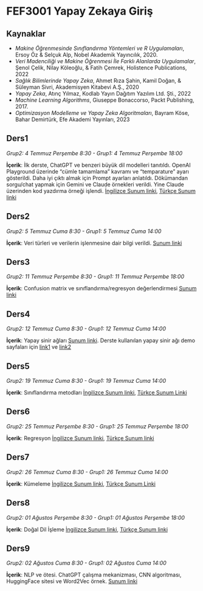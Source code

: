# FEF3001 Yapay Zekaya Giriş

## Kaynaklar

- *Makine Öğrenmesinde Sınıflandırma Yöntemleri ve R Uygulamaları*, Ersoy Öz & Selçuk Alp, Nobel Akademik Yayıncılık, 2020.
- *Veri Madenciliği ve Makine Öğrenmesi İle Farklı Alanlarda Uygulamalar*, Şenol Çelik, Nilay Köleoğlu, & Fatih Çemrek, Holistence Publications, 2022
- *Sağlık Bilimlerinde Yapay Zeka*, Ahmet Rıza Şahin, Kamil Doğan, & Süleyman Sivri, Akademisyen Kitabevi A.Ş., 2020
- *Yapay Zeka*, Atınç Yılmaz, Kodlab Yayın Dağıtım Yazılım Ltd. Şti., 2022
- *Machine Learning Algorithms*, Giuseppe Bonaccorso, Packt Publishing, 2017.
- *Optimizasyon Modelleme ve Yapay Zeka Algoritmaları*, Bayram Köse, Bahar Demirtürk, Efe Akademi Yayınları, 2023

## Ders1

*Grup2: 4 Temmuz Perşembe 8:30 - Grup1: 4 Temmuz Perşembe 18:00*

**İçerik**: İlk derste, ChatGPT ve benzeri büyük dil modelleri tanıtıldı. OpenAI Playground üzerinde "cümle tamamlama" kavramı ve "temparature" ayarı gösterildi. Daha iyi çıktı almak için Prompt ayarları anlatıldı. Dökümandan sorgu/chat yapmak için Gemini ve Claude örnekleri verildi. Yine Claude üzerinden kod yazdırma örneği işlendi. [İngilizce Sunum linki](ders1.ipynb), [Türkçe Sunum linki](ders1-TR.qmd) 

<!--  Uygulamada kullanılacak dosyalar: [mtcars (Excel)](files/mtcars.xlsx) -->

## Ders2

*Grup2: 5 Temmuz Cuma 8:30 - Grup1: 5 Temmuz Cuma 14:00*

**İçerik**: Veri türleri ve verilerin işlenmesine dair bilgi verildi.  [Sunum linki](ders2.qmd)

## Ders3

*Grup2: 11 Temmuz Perşembe 8:30 - Grup1: 11 Temmuz Perşembe 18:00*

**İçerik**: Confusion matrix ve sınıflandırma/regresyon değerlendirmesi [Sunum linki](ders3.qmd)

## Ders4

*Grup2: 12 Temmuz Cuma 8:30 - Grup1: 12 Temmuz Cuma 14:00*

**İçerik**: Yapay sinir ağları [Sunum linki](files/neural_network.pdf). Derste kullanılan yapay sinir ağı demo sayfaları için [link1](https://ml-playground.com/) ve [link2](https://akarzazi.github.io/neural-network-playground/)

## Ders5

*Grup2: 19 Temmuz Cuma 8:30 - Grup1: 19 Temmuz Cuma 14:00*

**İçerik**: Sınıflandırma metodları [İngilizce Sunum linki](ders5.qmd), [Türkçe Sunum Linki](ders5-TR.qmd)


## Ders6

*Grup2: 25 Temmuz Perşembe 8:30 - Grup1: 25 Temmuz Perşembe 18:00*

**İçerik**: Regresyon [İngilizce Sunum linki](ders6.qmd), [Türkçe Sunum linki](ders6-TR.qmd)

## Ders7

*Grup2: 26 Temmuz Cuma 8:30 - Grup1: 26 Temmuz Cuma 14:00*

**İçerik**: Kümeleme [İngilizce Sunum linki](ders7.qmd), [Türkçe Sunum Linki](ders7-TR.qmd)

## Ders8

*Grup2: 01 Ağustos Perşembe 8:30 - Grup1: 01 Ağustos Perşembe 18:00*

**İçerik**: Doğal Dil İşleme [İngilizce Sunum linki](ders8.qmd), [Türkçe Sunum linki](ders8-TR.qmd)

## Ders9

*Grup2: 02 Ağustos Cuma 8:30 - Grup1: 02 Ağustos Cuma 14:00*

**İçerik**: NLP ve ötesi. ChatGPT çalışma mekanizması, CNN algoritması, HuggingFace sitesi ve Word2Vec örnek. [Sunum linki](ders9.qmd)
